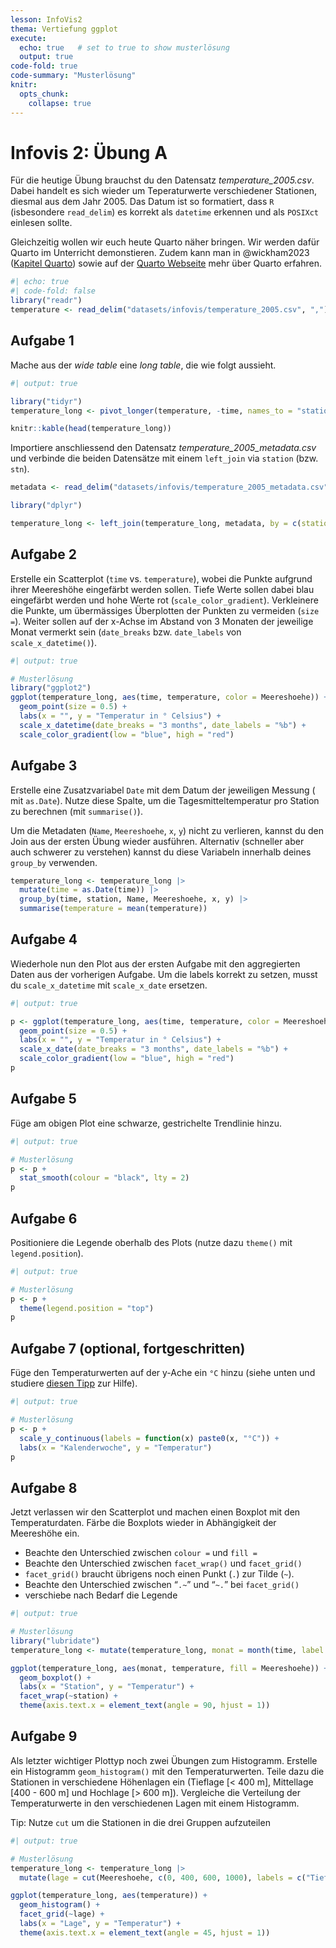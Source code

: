 ```yaml
---
lesson: InfoVis2
thema: Vertiefung ggplot
execute: 
  echo: true   # set to true to show musterlösung
  output: true
code-fold: true
code-summary: "Musterlösung"
knitr:
  opts_chunk: 
    collapse: true
---
```



# Infovis 2: Übung A

Für die heutige Übung brauchst du den Datensatz *temperature_2005.csv*. Dabei handelt es sich wieder um Teperaturwerte verschiedener Stationen, diesmal aus dem Jahr 2005. Das Datum ist so formatiert, dass `R` (isbesondere `read_delim`) es korrekt als `datetime` erkennen und als `POSIXct` einlesen sollte.


Gleichzeitig wollen wir euch heute Quarto näher bringen. Wir werden dafür Quarto im Unterricht demonstieren. Zudem kann man in @wickham2023 ([Kapitel Quarto](https://r4ds.hadley.nz/quarto)) sowie auf der [Quarto Webseite](https://quarto.org/docs/get-started/hello/rstudio.html) mehr über Quarto erfahren.




```r
#| echo: true
#| code-fold: false
library("readr")
temperature <- read_delim("datasets/infovis/temperature_2005.csv", ",")
```

## Aufgabe 1

Mache aus der *wide table* eine *long table*, die wie folgt aussieht. 

```r
#| output: true

library("tidyr")
temperature_long <- pivot_longer(temperature, -time, names_to = "station", values_to = "temperature")

knitr::kable(head(temperature_long))
```

Importiere anschliessend den Datensatz *temperature_2005_metadata.csv* und verbinde die beiden Datensätze mit einem `left_join` via `station` (bzw. `stn`). 

```r
metadata <- read_delim("datasets/infovis/temperature_2005_metadata.csv", ",")

library("dplyr")

temperature_long <- left_join(temperature_long, metadata, by = c(station = "stn"))
```

## Aufgabe 2

Erstelle ein Scatterplot (`time` vs. `temperature`), wobei die Punkte aufgrund ihrer Meereshöhe eingefärbt werden sollen. Tiefe Werte sollen dabei blau eingefärbt werden und hohe Werte rot (`scale_color_gradient`). Verkleinere die Punkte, um übermässiges Überplotten der Punkten zu vermeiden (`size =`). Weiter sollen auf der x-Achse im Abstand von 3 Monaten der jeweilige Monat vermerkt sein (`date_breaks` bzw. `date_labels` von `scale_x_datetime()`).

```r
#| output: true

# Musterlösung
library("ggplot2")
ggplot(temperature_long, aes(time, temperature, color = Meereshoehe)) +
  geom_point(size = 0.5) +
  labs(x = "", y = "Temperatur in ° Celsius") +
  scale_x_datetime(date_breaks = "3 months", date_labels = "%b") +
  scale_color_gradient(low = "blue", high = "red")
```

## Aufgabe 3

Erstelle eine Zusatzvariabel `Date` mit dem Datum der jeweiligen Messung ( mit `as.Date`). Nutze diese Spalte, um die Tagesmitteltemperatur pro Station zu berechnen (mit `summarise()`). 

Um die Metadaten  (`Name`, `Meereshoehe`, `x`, `y`) nicht zu verlieren, kannst du den Join aus der ersten Übung wieder ausführen. Alternativ (schneller aber auch schwerer zu verstehen) kannst du diese Variabeln innerhalb deines `group_by` verwenden.

```r
temperature_long <- temperature_long |>
  mutate(time = as.Date(time)) |>
  group_by(time, station, Name, Meereshoehe, x, y) |>
  summarise(temperature = mean(temperature))
```

## Aufgabe 4

Wiederhole nun den Plot aus der ersten Aufgabe mit den aggregierten Daten aus der vorherigen Aufgabe. Um die labels korrekt zu setzen, musst du `scale_x_datetime` mit `scale_x_date` ersetzen. 

```r
#| output: true

p <- ggplot(temperature_long, aes(time, temperature, color = Meereshoehe)) +
  geom_point(size = 0.5) +
  labs(x = "", y = "Temperatur in ° Celsius") +
  scale_x_date(date_breaks = "3 months", date_labels = "%b") +
  scale_color_gradient(low = "blue", high = "red")
p
```

## Aufgabe 5

Füge am obigen Plot eine schwarze, gestrichelte Trendlinie hinzu.

```r
#| output: true

# Musterlösung
p <- p +
  stat_smooth(colour = "black", lty = 2)
p
```

## Aufgabe 6

Positioniere die Legende oberhalb des Plots (nutze dazu `theme()` mit `legend.position`). 

```r
#| output: true

# Musterlösung
p <- p +
  theme(legend.position = "top")
p
```

## Aufgabe 7 (optional, fortgeschritten)

Füge den Temperaturwerten auf der y-Ache ein `°C` hinzu (siehe unten und studiere [diesen Tipp](https://stackoverflow.com/a/35967126/4139249) zur Hilfe). 

```r
#| output: true

# Musterlösung
p <- p +
  scale_y_continuous(labels = function(x) paste0(x, "°C")) +
  labs(x = "Kalenderwoche", y = "Temperatur")
p
```

## Aufgabe 8

Jetzt verlassen wir den Scatterplot und machen einen Boxplot mit den Temperaturdaten. Färbe die Boxplots wieder in Abhängigkeit der Meereshöhe ein. 

- Beachte den Unterschied zwischen `colour =` und `fill =`
- Beachte den Unterschied zwischen `facet_wrap()` und `facet_grid()`
- `facet_grid()` braucht übrigens noch einen Punkt (`.`) zur Tilde (`~`). 
- Beachte den Unterschied zwischen "`.~`" und "`~.`" bei `facet_grid()`
- verschiebe nach Bedarf die Legende

```r
#| output: true

# Musterlösung
library("lubridate")
temperature_long <- mutate(temperature_long, monat = month(time, label = T, abbr = F))

ggplot(temperature_long, aes(monat, temperature, fill = Meereshoehe)) +
  geom_boxplot() +
  labs(x = "Station", y = "Temperatur") +
  facet_wrap(~station) +
  theme(axis.text.x = element_text(angle = 90, hjust = 1))
```

## Aufgabe 9

Als letzter wichtiger Plottyp noch zwei Übungen zum Histogramm. Erstelle ein Histogramm `geom_histogram()` mit den Temperaturwerten. Teile dazu die  Stationen in verschiedene Höhenlagen ein (Tieflage [< 400 m], Mittellage [400 - 600 m] und Hochlage [> 600 m]). Vergleiche die Verteilung der Temperaturwerte in den verschiedenen Lagen mit einem Histogramm. 

Tip: Nutze `cut` um die Stationen in die drei Gruppen aufzuteilen

```r
#| output: true

# Musterlösung
temperature_long <- temperature_long |>
  mutate(lage = cut(Meereshoehe, c(0, 400, 600, 1000), labels = c("Tieflage", "Mittellage", "Hochlage")))

ggplot(temperature_long, aes(temperature)) +
  geom_histogram() +
  facet_grid(~lage) +
  labs(x = "Lage", y = "Temperatur") +
  theme(axis.text.x = element_text(angle = 45, hjust = 1))
```
